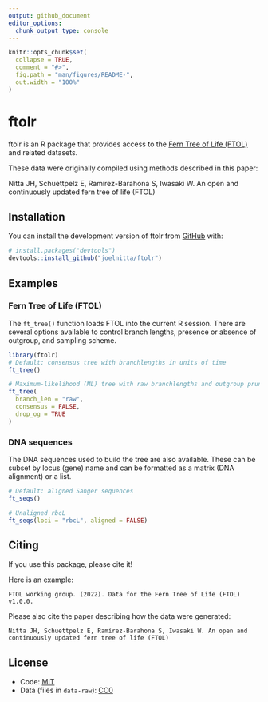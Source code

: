```yaml
---
output: github_document
editor_options: 
  chunk_output_type: console
---
```


<!-- README.md is generated from README.Rmd. Please edit that file -->

```r
knitr::opts_chunk$set(
  collapse = TRUE,
  comment = "#>",
  fig.path = "man/figures/README-",
  out.width = "100%"
)
```

# ftolr

<!-- badges: start -->
<!-- badges: end -->

ftolr is an R package that provides access to the [Fern Tree of Life (FTOL)](https://fernphy.github.io/) and related datasets.

These data were originally compiled using methods described in this paper:

Nitta JH, Schuettpelz E, Ramírez-Barahona S, Iwasaki W. An open and continuously updated fern tree of life (FTOL)

## Installation

You can install the development version of ftolr from [GitHub](https://github.com/) with:

``` r
# install.packages("devtools")
devtools::install_github("joelnitta/ftolr")
```

## Examples

### Fern Tree of Life (FTOL)

The `ft_tree()` function loads FTOL into the current R session.
There are several options available to control branch lengths, presence or absence of outgroup, and sampling scheme.

```r
library(ftolr)
# Default: consensus tree with branchlengths in units of time
ft_tree()

# Maximum-likelihood (ML) tree with raw branchlengths and outgroup pruned
ft_tree(
  branch_len = "raw",
  consensus = FALSE,
  drop_og = TRUE
) 
```

### DNA sequences

The DNA sequences used to build the tree are also available.
These can be subset by locus (gene) name and can be formatted as a matrix (DNA alignment) or a list.

```r
# Default: aligned Sanger sequences
ft_seqs()

# Unaligned rbcL
ft_seqs(loci = "rbcL", aligned = FALSE)
```

## Citing

If you use this package, please cite it!

Here is an example:

    FTOL working group. (2022). Data for the Fern Tree of Life (FTOL) v1.0.0.

Please also cite the paper describing how the data were generated:

    Nitta JH, Schuettpelz E, Ramírez-Barahona S, Iwasaki W. An open and continuously updated fern tree of life (FTOL)
  
## License

- Code: [MIT](LICENSE)
- Data (files in `data-raw`): [CC0](data-raw/LICENSE)
